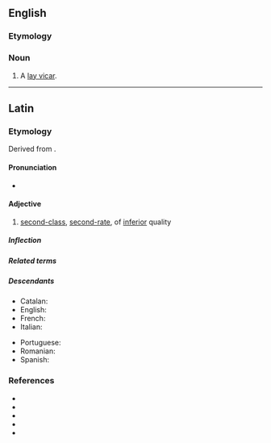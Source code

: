 ==English==

===Etymology===
{{bor|en|la|secundarius}}

===Noun===
{{en-noun|?}}

# A [[lay vicar]].

----

==Latin==

===Etymology===
Derived from {{suffix|la|secundus|t1=second|ārius|t2=adjective forming suffix}}.

====Pronunciation====
* {{la-IPA|secundārius}}

====Adjective====
{{la-adj-1&2|secundārius|secundāria|secundārium}}

# [[second-class]], [[second-rate]], of [[inferior]] quality

=====Inflection=====
{{la-decl-1&2|secundāri}}

=====Related terms=====
{{rel3|la|secundānus|secundātus|secundō|secundum|secundus}}

=====Descendants=====
{{des-top}}
* Catalan: {{l|ca|secundari}}
* English: {{l|en|secondary}}
* French: {{l|fr|secondaire}}
* Italian: {{l|it|secondario}}
{{des-mid}}
* Portuguese: {{l|pt|secundário}}
* Romanian: {{l|ro|secundar}}
* Spanish: {{l|es|secundario}}
{{des-bottom}}

===References===
* {{R:L&S}}
* {{R:Elementary Lewis}}
* {{R:du Cange}}
* {{R:Gaffiot}}
* {{R:NLW}}
